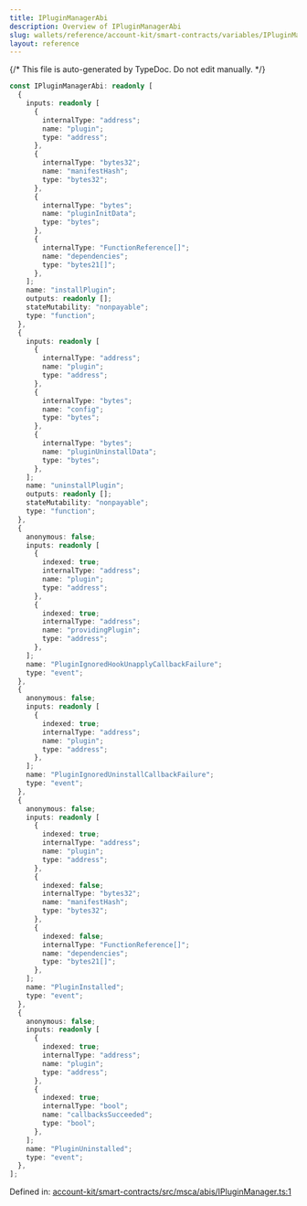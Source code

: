 ```yaml
---
title: IPluginManagerAbi
description: Overview of IPluginManagerAbi
slug: wallets/reference/account-kit/smart-contracts/variables/IPluginManagerAbi
layout: reference
---
```


{/* This file is auto-generated by TypeDoc. Do not edit manually. */}

```ts
const IPluginManagerAbi: readonly [
  {
    inputs: readonly [
      {
        internalType: "address";
        name: "plugin";
        type: "address";
      },
      {
        internalType: "bytes32";
        name: "manifestHash";
        type: "bytes32";
      },
      {
        internalType: "bytes";
        name: "pluginInitData";
        type: "bytes";
      },
      {
        internalType: "FunctionReference[]";
        name: "dependencies";
        type: "bytes21[]";
      },
    ];
    name: "installPlugin";
    outputs: readonly [];
    stateMutability: "nonpayable";
    type: "function";
  },
  {
    inputs: readonly [
      {
        internalType: "address";
        name: "plugin";
        type: "address";
      },
      {
        internalType: "bytes";
        name: "config";
        type: "bytes";
      },
      {
        internalType: "bytes";
        name: "pluginUninstallData";
        type: "bytes";
      },
    ];
    name: "uninstallPlugin";
    outputs: readonly [];
    stateMutability: "nonpayable";
    type: "function";
  },
  {
    anonymous: false;
    inputs: readonly [
      {
        indexed: true;
        internalType: "address";
        name: "plugin";
        type: "address";
      },
      {
        indexed: true;
        internalType: "address";
        name: "providingPlugin";
        type: "address";
      },
    ];
    name: "PluginIgnoredHookUnapplyCallbackFailure";
    type: "event";
  },
  {
    anonymous: false;
    inputs: readonly [
      {
        indexed: true;
        internalType: "address";
        name: "plugin";
        type: "address";
      },
    ];
    name: "PluginIgnoredUninstallCallbackFailure";
    type: "event";
  },
  {
    anonymous: false;
    inputs: readonly [
      {
        indexed: true;
        internalType: "address";
        name: "plugin";
        type: "address";
      },
      {
        indexed: false;
        internalType: "bytes32";
        name: "manifestHash";
        type: "bytes32";
      },
      {
        indexed: false;
        internalType: "FunctionReference[]";
        name: "dependencies";
        type: "bytes21[]";
      },
    ];
    name: "PluginInstalled";
    type: "event";
  },
  {
    anonymous: false;
    inputs: readonly [
      {
        indexed: true;
        internalType: "address";
        name: "plugin";
        type: "address";
      },
      {
        indexed: true;
        internalType: "bool";
        name: "callbacksSucceeded";
        type: "bool";
      },
    ];
    name: "PluginUninstalled";
    type: "event";
  },
];
```

Defined in: [account-kit/smart-contracts/src/msca/abis/IPluginManager.ts:1](https://github.com/alchemyplatform/aa-sdk/blob/17aad1f572375d42a06c7e3238078a88a435d459/account-kit/smart-contracts/src/msca/abis/IPluginManager.ts#L1)
